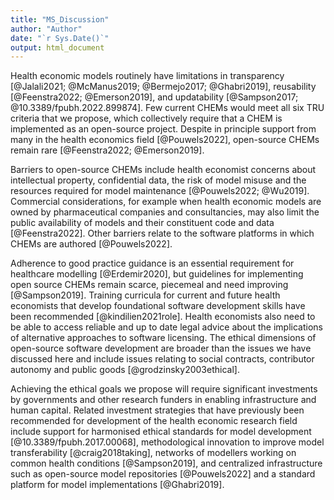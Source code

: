 ```yaml
---
title: "MS_Discussion"
author: "Author"
date: "`r Sys.Date()`"
output: html_document
---
```


Health economic models routinely have limitations in transparency [@Jalali2021; @McManus2019; @Bermejo2017; @Ghabri2019], reusability [@Feenstra2022; @Emerson2019], and updatability [@Sampson2017; @10.3389/fpubh.2022.899874]. Few current CHEMs would meet all six TRU criteria that we propose, which collectively require that a CHEM is implemented as an open-source project<!-- and model transferability -->. Despite in principle support from many in the health economics field [@Pouwels2022], open-source CHEMs remain rare [@Feenstra2022; @Emerson2019].

Barriers to open-source CHEMs include health economist concerns about intellectual property, confidential data, the risk of model misuse and the resources required for model maintenance [@Pouwels2022; @Wu2019]. Commercial considerations, for example when health economic models are owned by pharmaceutical companies and consultancies, may also limit the public availability of models and their constituent code and data [@Feenstra2022]. Other barriers relate to <!-- model generalisability and transferability and  -->the software platforms in which CHEMs are authored [@Pouwels2022].

<!-- Recent efforts to develop the open-source CHEMs field include an initiative to develop a suite of open source CHEMs addressing different health conditions in the United States [@Jansen2019] and a Canadian platform facilitating access to and validation of multiple CHEMs [@harvard2022developing].  -->
Adherence to good practice guidance is an essential requirement for healthcare modelling [@Erdemir2020], but guidelines for implementing open source CHEMs remain scarce, piecemeal and need improving [@Sampson2019]. Training curricula for current and future health economists that develop foundational software development skills have been recommended [@kindilien2021role]. Health economists also need to be able to access reliable and up to date legal advice about the implications of alternative approaches to software licensing. The ethical dimensions of open-source software development are broader than the issues we have discussed here and include issues relating to social contracts, contributor autonomy and public goods [@grodzinsky2003ethical].

<!-- Move to discussion--><!-- In health economics the related and enabling concept of reference models has been recommended [@Afzali2013].  -->
<!-- Transferring a health economic model developed for one jurisdiction for application in another typically involves retaining some features and updating others [@barbieri2010international]. However, models do not always make implementation choices (for example, use of concepts with standardised meanings across jurisdictions)<!-- [@garcia2021cost] -->  <!-- facilitate such selective re-use. -->
<!-- Open-source CHEMs remain rare [@Feenstra2022; @Emerson2019]. The software used to develop CHEMs was identified as a barrier to open-source model implementations by participants in a 2020 survey of health economists [@Pouwels2022]. Other reported barriers relate to difficulties in generalising models, updating models and transferring model data, concerns about the level of public access and lack of interest from decision-makers, and legal, confidentiality and security considerations [@Pouwels2022].  -->

Achieving the ethical goals we propose will require significant investments by governments and other research funders in enabling infrastructure and human capital. <!-- A core responsibility of research funders is reducing waste in research [@chalmers2014increase]. Investments in modelling projects might generate greater social returns if they supported the project activities necessary to develop CHEMs that are easily understood, widely reused and well maintained.  --> Related investment strategies that have previously been recommended for development of the health economic research field include support for harmonised ethical standards for model development [@10.3389/fpubh.2017.00068], methodological innovation to improve model transferability [@craig2018taking], networks of modellers working on common health conditions [@Sampson2019], and  centralized infrastructure such as open-source model repositories [@Pouwels2022] and a standard platform for model implementations [@Ghabri2019]. 

<!-- Each of these strategies could benefit from enabling technical infrastructure, for example software frameworks that support the development of CHEMs that meet ethical criteria. We are currently engaged in developing a prototype of one such software framework [@ready4fw2024]. -->




<!-- Adherence to good practice guidance is an essential requirement for healthcare modelling [@Erdemir2020] and there is a need for better and comprehensive guidelines about how health economists should implement health economic models as software.  -->


<!-- Development of software frameworks to support ethical CHEM implementations could enable and enhance each of these strategies. --> 



<!-- As illustrated by Table \@ref(tab:checktb), we have developed a prototype software framework that can be used to implement youth mental health CHEMs that largely satisfy our TRU criteria. However, in its current form our software framework is too fragile to be recommended as anything more than a prototype for supporting the development needs of other modelling teams and projects. We developed our prototype software framework primarily to address the user requirements of one group – ourselves. Factors such as user enjoyment, usability, active user-community and supporting resources influence adoption of software frameworks [@myllarniemi2018development]. We currently lack the resources required to  address these issues for our software framework. -->

<!-- However, our prototype has a number of features that future work on CHEM software frameworks may find useful to incorporate. Firstly, developing a software framework to work within an existing and widely used open-source programming language such as R, can keep framework scope relatively narrow. This makes it more tractable to develop, maintain and learn, and facilitates integration with other modelling tools written in that language (e.g., the dependency libraries we list in Table \@ref(tab:cpkgs)). Secondly, implementation that combines both object-oriented and functional programming paradigms can avail of the modular and syntactical simplicity benefits of the former, while limiting needless bundling of code artefacts. Thirdly, a sensible trade-off needs to be found between transparent code implementation (which requires clear and sufficiently detailed documentation) and Agile Software Development (for which a foundational principle is prioritising the development of working code over writing documentation [@beck2001manifesto]). Our software framework makes this trade off by enforcing the use of consistent code style conventions and file organisation which in turn enables automated generation of simple documentation at every CHEM module update. All model data-structures and algorithms are therefore always documented (at least minimally, with machine authored content), meaning model developers have a requirement to write customised documentation less frequently. Many of the features of our prototype software framework have the potential to be significantly enhanced through integration with evolving code and documentation authoring capabilities of large language models. -->

<!-- Our software framework provides the outline of a technical solution to some of the challenges of open-source CHEM development. However, better tools alone are insufficient and policy and institutional changes are also required.  -->




<!-- A future software framework for ethical CHEMs would ideally incorporate a base set of features useful to developers of computational models across all domains of public health and health economics, with the capability for community-led extensions that are tailored to the needs of modellers focused on specific health-conditions. Such approaches will likely be important to ensure a sufficient potential user-base to make CHEM software frameworks sustainable. -->










